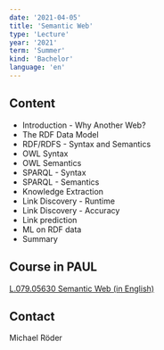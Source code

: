 ```yaml
---
date: '2021-04-05'
title: 'Semantic Web'
type: 'Lecture'
year: '2021'
term: 'Summer'
kind: 'Bachelor'
language: 'en'
---
```


## Content

- Introduction - Why Another Web?
- The RDF Data Model
- RDF/RDFS - Syntax and Semantics
- OWL Syntax
- OWL Semantics
- SPARQL - Syntax
- SPARQL - Semantics
- Knowledge Extraction
- Link Discovery - Runtime
- Link Discovery - Accuracy
- Link prediction
- ML on RDF data
- Summary

## Course in PAUL

[L.079.05630 Semantic Web (in English)](https://paul.upb.de/scripts/mgrqispi.dll?APPNAME=CampusNet&PRGNAME=COURSEDETAILS&ARGUMENTS=-N000000000000002,-N000342,-N0,-N377543277936199,-N377543277988200)

## Contact

<Link to="/MichaelRoeder">Michael Röder</Link>
